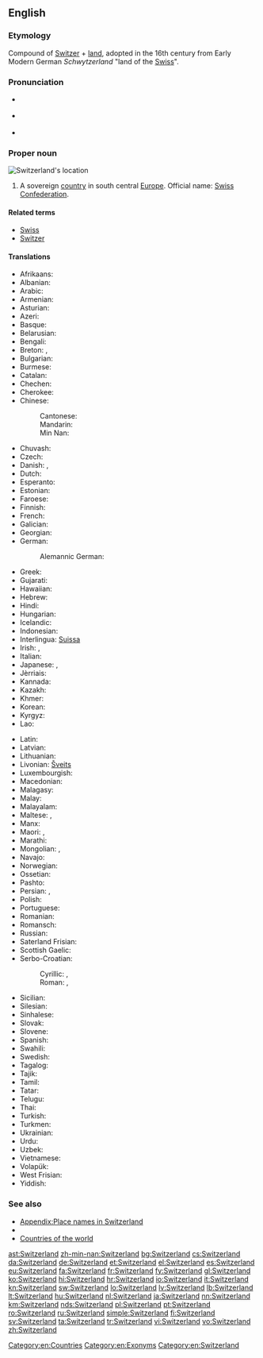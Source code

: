 ==English==

===Etymology===
Compound of [[Switzer]] + [[land]], adopted in the 16th century from Early Modern German ''Schwytzerland''  "land of the [[Swiss]]".

{{wikipedia}}

===Pronunciation===
* {{a|UK}} {{IPA|/ˈswɪt.səl.ənd/}}
* {{a|US}} {{IPA|/ˈswɪt.sɚ.lənd/}}
* {{audio|en-us-Switzerland.ogg|Audio (US)}}

===Proper noun===
[[Image:LocationSwitzerland.svg|thumb|Switzerland's location]]
{{en-proper noun}}

# A sovereign [[country]] in south central [[Europe]]. Official name: [[Swiss Confederation]].

====Related terms====
* [[Swiss]]
* [[Switzer]]

====Translations====
{{trans-top|sovereign country}}
* Afrikaans: {{t|af|Switserland}}
* Albanian: {{t+|sq|Zvicra|f}}
* Arabic: {{t|ar|سويسرا|f|tr=suwísra}}
* Armenian: {{t|hy|Շվեյցարիա|tr=Šveyc'aria}}
* Asturian: {{t+|ast|Suiza|f}}
* Azeri: {{t+|az|İsveçrə}}
* Basque: {{t+|eu|Suitza}}
* Belarusian: {{t|be|Швейцарыя|f|tr=Švejcáryja}}
* Bengali: {{t|bn|সুইজারল্যান্ড|tr=su'ijārlyānḍ|sc=Beng}}
* Breton: {{t|br|Suis}}, {{t|br|Bro-Suis}}
* Bulgarian: {{t+|bg|Швейцария|f|tr=Švejcárija}}
* Burmese: {{t|my|ဆွစ်ဇာလန်နိုင်ငံ|sc=Mymr}}
* Catalan: {{t+|ca|Suïssa|f}}
* Chechen: {{t|ce|Швейцари}}
* Cherokee: {{t|chr|ᏍᏫᏣᎳᏂ|tr=Switsalani|sc=Cher}}
* Chinese:
*: Cantonese: {{t|yue|瑞士|tr=seoi6 si6|sc=Hani}}
*: Mandarin: {{t+|cmn|瑞士|tr=Ruìshì|sc=Hani}}
*: Min Nan: {{t|nan|瑞士|tr=Sūi-sū, Sūi-se|sc=Hans}}
* Chuvash: {{t|cv|Швейцари|sc=Cyrl}}
* Czech: {{t+|cs|Švýcarsko|n}}
* Danish: {{t+|da|Schweiz}}, {{t+|da|Svejts}}
* Dutch: {{t+|nl|Zwitserland}}
* Esperanto: {{t|eo|Svislando}}
* Estonian: {{t+|et|Šveits}}
* Faroese: {{t|fo|Sveis|n}}
* Finnish: {{t+|fi|Sveitsi}}
* French: {{t+|fr|Suisse}}
* Galician: {{t+|gl|Suíza|f}}
* Georgian: {{t|ka|შვეიცარია|tr=šveic'aria|sc=Geor}}
* German: {{t+|de|Schweiz|f}}
*: Alemannic German: {{t|gsw|Schwyz|f}}
* Greek: {{t+|el|Ελβετία|f|tr=Elvetía}}
* Gujarati: {{t|gu|સ્વિત્ઝરલેન્ડ|tr=svitjharlenḍ|sc=Gujr}}
* Hawaiian: {{t|haw|Kuikilani}}
* Hebrew: {{t+|he|שווייץ|f|tr=shváyitz}}
* Hindi: {{t+|hi|स्विट्ज़रलैण्ड|tr=sviṭzarlaiṇḍ}}
* Hungarian: {{t+|hu|Svájc}}
* Icelandic: {{t+|is|Sviss|f}}
* Indonesian: {{t|id|Swis}}
* Interlingua: [[Suissa]]
* Irish: {{t|ga|Eilvéis|alt=An Eilvéis|f}}, {{t|ga|Cónaidhm na hEilvéise|f}}
* Italian: {{t+|it|Svizzera|f}}
* Japanese: {{t+|ja|スイス|tr=Suisu}}, {{qualifier|obsolete}} {{t|ja|瑞西}}
* Jèrriais: {{t|roa-jer|Suisse|f}}
* Kannada: {{t|kn|ಸ್ವಿಟ್ಜರ್ಲ್ಯಾಂಡ್|tr=sviṭjarlyāṇḍ|sc=Knda}}
* Kazakh: {{t|kk|Швейцария|tr=Şveycarïya|sc=Cyrl}}
* Khmer: {{t|km|ស៊្វីស|tr=svis|sc=Khmr}}
* Korean: {{t+|ko|스위스|tr=Seuwiseu|sc=Hang}}
* Kyrgyz: {{t|ky|Швейцария|tr=Şveycariya|sc=Cyrl}}
* Lao: {{t+|lo|ສະວິດເຊີແລນ|tr=sa vit sœ̄ lǣn|sc=Laoo}}
{{trans-mid}}
* Latin: {{t|la|Helvētia|f}}
* Latvian: {{t+|lv|Šveice|f}}
* Lithuanian: {{t+|lt|Šveicarija|f}}
* Livonian: [[Šveits]]
* Luxembourgish: {{t+|lb|Schwäiz|f}}
* Macedonian: {{t+|mk|Швајцарија|f|tr=Švajcárija}}
* Malagasy: {{t|mg|Soisa}}
* Malay: {{t|ms|Switzerland}}
* Malayalam: {{t|ml|സ്വിറ്റ്സർലാന്റ്|sc=Mlym}}
* Maltese: {{t|mt|Svizzera}}, {{t|mt|l-Isvizzera}}
* Manx: {{t|gv|Elveeish|f|alt=Yn Elveeish}}
* Maori: {{t|mi|Witirana}}, {{t|mi|Huiterangi}}
* Marathi: {{t|mr|स्वित्झर्लंड|tr=svitjharlaṇḍ|sc=Deva}}
* Mongolian: {{t+|mn|Швейцари|tr=Švejtsari|sc=Cyrl}}, {{t|mn|Швецари|sc=Cyrl}}
* Navajo: {{t|nv|Swis bikéyah}}
* Norwegian: {{t+|no|Sveits}}
* Ossetian: {{t|os|Швейцари|sc=Cyrl}}
* Pashto: {{t|ps|سويس|sc=ps-Arab}}
* Persian: {{t+|fa|سوئیس|tr=Su'is|sc=fa-Arab}}, {{t+|fa|سویس|tr=Suvis|sc=fa-Arab}}
* Polish: {{t+|pl|Szwajcaria|f}}
* Portuguese: {{t+|pt|Suíça|f}}
* Romanian: {{t+|ro|Elveția|f}}
* Romansch: {{t|rm|Svizra|f}}
* Russian: {{t+|ru|Швейцария|f|tr=Švejcárija}}
* Saterland Frisian: {{t|stq|Swaits}}
* Scottish Gaelic: {{t|gd|Eilbheis|f|alt=An Eilbheis}}
* Serbo-Croatian:
*: Cyrillic: {{t|sh|Швајцарска|f|sc=Cyrl}} {{qualifier|Serbian}}, {{t|sh|Швицарска|f|sc=Cyrl}} {{qualifier|Bosnian, Croatian}}
*: Roman: {{t|sh|Švajcarska|f}} {{qualifier|Serbian}}, {{t|sh|Švȉcarskā|f}} {{qualifier|Bosnian, Croatian}}
* Sicilian: {{t|scn|Svìzzira|f}}
* Silesian: {{t|szl|Szwajcaryjo|f}}
* Sinhalese: {{t|si|ස්විට්සර්ලන්තය|sc=Sinh}}
* Slovak: {{t|sk|Švajčiarsko|n}}
* Slovene: {{t|sl|Švíca|f}}
* Spanish: {{t+|es|Suiza|f}}
* Swahili: {{t+|sw|Uswisi}}
* Swedish: {{t+|sv|Schweiz}}
* Tagalog: {{t|tl|Suwisa}}
* Tajik: {{t|tg|Швейтсария|tr=Šveytsariya|sc=Cyrl}}
* Tamil: {{t|ta|சுவிட்சர்லாந்து|tr=cuviṭcarlāntu|sc=Taml}}
* Tatar: {{t|tt|Швейцария|tr=Şveytsariya|sc=Cyrl}}
* Telugu: {{t|te|స్విట్జర్లాండ్|tr=sviṭjarlāṇḍ|sc=Telu}}
* Thai: {{t+|th|สวิตเซอร์แลนด์|tr=sàwítserlaen}}
* Turkish: {{t+|tr|İsviçre}}
* Turkmen: {{t|tk|Şweýsariýa}}
* Ukrainian: {{t+|uk|Швейцарія|f|tr=Švejcárija}}
* Urdu: {{t|ur|سویٹزر لینڈ|tr=sviṭzar laiṇḍ}}
* Uzbek: {{t+|uz|Shveysariya}}
* Vietnamese: {{t+|vi|Thụy Sĩ}}
* Volapük: {{t+|vo|Jveizän}}
* West Frisian: {{t+|fy|Switserlân}}
* Yiddish: {{t|yi|שווייץ|f|tr=sh'váyitz|sc=Hebr}}
{{trans-bottom}}

===See also===
* [[Appendix:Place names in Switzerland]]
* {{list:countries of Europe/en}}
* [[Appendix:Countries of the world|Countries of the world]]

[[Category:en:Countries]]
[[Category:en:Exonyms]]
[[Category:en:Switzerland]]

[[ast:Switzerland]]
[[zh-min-nan:Switzerland]]
[[bg:Switzerland]]
[[cs:Switzerland]]
[[da:Switzerland]]
[[de:Switzerland]]
[[et:Switzerland]]
[[el:Switzerland]]
[[es:Switzerland]]
[[eu:Switzerland]]
[[fa:Switzerland]]
[[fr:Switzerland]]
[[fy:Switzerland]]
[[gl:Switzerland]]
[[ko:Switzerland]]
[[hi:Switzerland]]
[[hr:Switzerland]]
[[io:Switzerland]]
[[it:Switzerland]]
[[kn:Switzerland]]
[[sw:Switzerland]]
[[lo:Switzerland]]
[[lv:Switzerland]]
[[lb:Switzerland]]
[[lt:Switzerland]]
[[hu:Switzerland]]
[[nl:Switzerland]]
[[ja:Switzerland]]
[[nn:Switzerland]]
[[km:Switzerland]]
[[nds:Switzerland]]
[[pl:Switzerland]]
[[pt:Switzerland]]
[[ro:Switzerland]]
[[ru:Switzerland]]
[[simple:Switzerland]]
[[fi:Switzerland]]
[[sv:Switzerland]]
[[ta:Switzerland]]
[[tr:Switzerland]]
[[vi:Switzerland]]
[[vo:Switzerland]]
[[zh:Switzerland]]